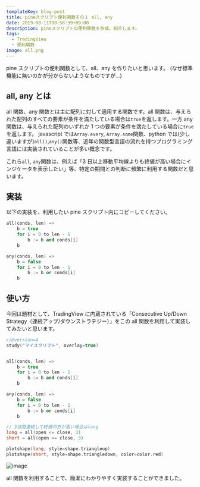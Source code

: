 ```yaml
---
templateKey: blog-post
title: pineスクリプト便利関数その１ all, any
date: 2019-08-11T00:58:39+09:00
description: pineスクリプトの便利関数を作成、紹介します。
tags:
  - TradingView
  - 便利関数
image: all.png
---
```


pine スクリプトの便利関数として、all、any を作りたいと思います。 (なぜ標準機能に無いのかが分からないようなものですが…)

## all, any とは

all 関数、any 関数とは主に配列に対して適用する関数です。all 関数は、与えられた配列のすべての要素が条件を満たしている場合は`true`を返します。一方 any 関数は、与えられた配列のいずれか 1 つの要素が条件を満たしている場合に`true`を返します。
javascript では`Array.every`, `Array.some`関数、python では(少し違いますが)`all()`,`any()`関数等、近年の関数型言語の流れを持つプログラミング言語には実装されていることが多い概念です。

これら`all`, `any`関数は、例えば「3 日以上移動平均線よりも終値が高い場合にインジケータを表示したい」等、特定の期間との判断に頻繁に利用する関数だと思います。

## 実装

以下の実装を、利用したい pine スクリプト内にコピーしてください。

```cpp
all(conds, len) =>
    b = true
    for i = 0 to len - 1
        b := b and conds[i]
    b

any(conds, len) =>
    b = false
    for i = 0 to len - 1
        b := b or conds[i]
    b
```

## 使い方

今回は題材として、TradingView に内蔵されている「Consecutive Up/Down Strategy（連続アップ/ダウンストラテジー）」をこの all 関数を利用して実装してみたいと思います。

```cpp
//@version=4
study("マイスクリプト", overlay=true)


all(conds, len) =>
    b = true
    for i = 0 to len - 1
        b := b and conds[i]
    b

any(conds, len) =>
    b = false
    for i = 0 to len - 1
        b := b or conds[i]
    b

// 3日間連続して終値の方が高い場合はlong
long = all(open <= close, 3)
short = all(open >= close, 3)

plotshape(long, style=shape.triangleup)
plotshape(short, style=shape.triangledown, color=color.red)
```

![image](./all.png "Consecutive Up/Down Strategy")

all 関数を利用することで、簡潔にわかりやすく実装することができました。
